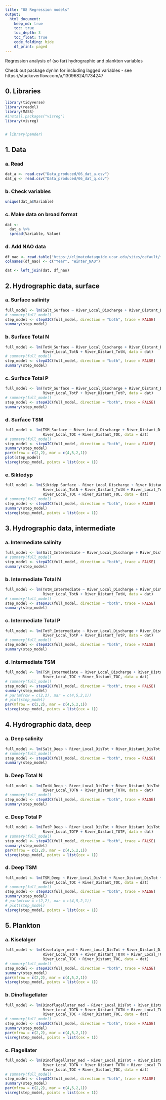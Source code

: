 ```yaml
---
title: "08 Regression models"
output: 
  html_document:
    keep_md: true
    toc: true
    toc_depth: 3
    toc_float: true
    code_folding: hide
    df_print: paged   
---
```



Regression analysis of (so far) hydrographic and plankton variables
  
Check out package dynlm for including lagged variables - see https://stackoverflow.com/a/13096824/1734247 

## 0. Libraries
```r
library(tidyverse)
library(readxl)
library(MASS)
#install.packages("visreg")
library(visreg)


# library(pander)
```

## 1. Data  
### a. Read
```r
dat_a <- read.csv("Data_produced/06_dat_a.csv")
dat_q <- read.csv("Data_produced/06_dat_q.csv")
```

### b. Check variables
```r
unique(dat_a$Variable)
```

### c. Make data on broad format
```r
dat <- 
  dat_a %>% 
  spread(Variable, Value)
```

### d. Add NAO data
```r
df_nao <- read.table("https://climatedataguide.ucar.edu/sites/default/files/nao_station_djfm.txt", skip = 1, header = FALSE)
colnames(df_nao) <- c("Year", "Winter_NAO")

dat <- left_join(dat, df_nao)
```


## 2. Hydrographic data, surface

### a. Surface salinity
```r
full_model <- lm(Salt_Surface ~ River_Local_Discharge + River_Distant_Discharge + Winter_NAO, data = dat)
# summary(full_model)
step_model <- stepAIC(full_model, direction = "both", trace = FALSE)
summary(step_model)
```

### b. Surface Total N
```r
full_model <- lm(TotN_Surface ~ River_Local_Discharge + River_Distant_Discharge + Winter_NAO +
                 River_Local_TotN + River_Distant_TotN, data = dat)
# summary(full_model)
step_model <- stepAIC(full_model, direction = "both", trace = FALSE)
summary(step_model)
```


### c. Surface Total P
```r
full_model <- lm(TotP_Surface ~ River_Local_Discharge + River_Distant_Discharge + Winter_NAO +
                 River_Local_TotP + River_Distant_TotP, data = dat)
# summary(full_model)
step_model <- stepAIC(full_model, direction = "both", trace = FALSE)
summary(step_model)
```

### d. Surface TSM
```r
full_model <- lm(TSM_Surface ~ River_Local_Discharge + River_Distant_Discharge + Winter_NAO +
                 River_Local_TOC + River_Distant_TOC, data = dat)
# summary(full_model)
step_model <- stepAIC(full_model, direction = "both", trace = FALSE)
summary(step_model)
par(mfrow = c(2,2), mar = c(4,5,2,1))
plot(step_model)
visreg(step_model, points = list(cex = 1))
```

### e. Siktedyp
```r
full_model <- lm(Siktdyp_Surface ~ River_Local_Discharge + River_Distant_Discharge + Winter_NAO +
                 River_Local_TotN + River_Distant_TotN + River_Local_TotP + River_Distant_TotP + 
                 River_Local_TOC + River_Distant_TOC, data = dat)
# summary(full_model)
step_model <- stepAIC(full_model, direction = "both", trace = FALSE)
summary(step_model)
visreg(step_model, points = list(cex = 1))

```

## 3. Hydrographic data, intermediate

### a. Intermediate salinity
```r
full_model <- lm(Salt_Intermediate ~ River_Local_Discharge + River_Distant_Discharge + Winter_NAO, data = dat)
# summary(full_model)
step_model <- stepAIC(full_model, direction = "both", trace = FALSE)
summary(step_model)
```

### b. Intermediate Total N
```r
full_model <- lm(TotN_Intermediate ~ River_Local_Discharge + River_Distant_Discharge + Winter_NAO +
                 River_Local_TotN + River_Distant_TotN, data = dat)
# summary(full_model)
step_model <- stepAIC(full_model, direction = "both", trace = FALSE)
summary(step_model)
```


### c. Intermediate Total P
```r
full_model <- lm(TotP_Intermediate ~ River_Local_Discharge + River_Distant_Discharge + Winter_NAO +
                 River_Local_TotP + River_Distant_TotP, data = dat)
# summary(full_model)
step_model <- stepAIC(full_model, direction = "both", trace = FALSE)
summary(step_model)
```

### d. Intermediate TSM
```r
full_model <- lm(TSM_Intermediate ~ River_Local_Discharge + River_Distant_Discharge + Winter_NAO +
                 River_Local_TOC + River_Distant_TOC, data = dat)
# summary(full_model)
step_model <- stepAIC(full_model, direction = "both", trace = FALSE)
summary(step_model)
# par(mfrow = c(2,2), mar = c(4,5,2,1))
# plot(step_model)
par(mfrow = c(2,2), mar = c(4,5,2,1))
visreg(step_model, points = list(cex = 1))
```


## 4. Hydrographic data, deep

### a. Deep salinity
```r
full_model <- lm(Salt_Deep ~ River_Local_DisTot + River_Distant_DisTot + Winter_NAO, data = dat)
# summary(full_model)
step_model <- stepAIC(full_model, direction = "both", trace = FALSE)
summary(step_model)
```

### b. Deep Total N
```r
full_model <- lm(TotN_Deep ~ River_Local_DisTot + River_Distant_DisTot + Winter_NAO +
                 River_Local_TOTN + River_Distant_TOTN, data = dat)
# summary(full_model)
step_model <- stepAIC(full_model, direction = "both", trace = FALSE)
summary(step_model)
```


### c. Deep Total P
```r
full_model <- lm(TotP_Deep ~ River_Local_DisTot + River_Distant_DisTot + Winter_NAO +
                 River_Local_TOTP + River_Distant_TOTP, data = dat)
# summary(full_model)
step_model <- stepAIC(full_model, direction = "both", trace = FALSE)
summary(step_model)
par(mfrow = c(2,2), mar = c(4,5,2,1))
visreg(step_model, points = list(cex = 1))

```

### d. Deep TSM
```r
full_model <- lm(TSM_Deep ~ River_Local_DisTot + River_Distant_DisTot + Winter_NAO +
                 River_Local_TOC + River_Distant_TOC, data = dat)
# summary(full_model)
step_model <- stepAIC(full_model, direction = "both", trace = FALSE)
summary(step_model)
# par(mfrow = c(2,2), mar = c(4,5,2,1))
# plot(step_model)
visreg(step_model, points = list(cex = 1))
```

## 5. Plankton
### a. Kiselalger
```r
full_model <- lm(Kiselalger_med ~ River_Local_DisTot + River_Distant_DisTot + Winter_NAO +
                 River_Local_TOTN + River_Distant_TOTN + River_Local_TOTP + River_Distant_TOTP + 
                 River_Local_TOC + River_Distant_TOC, data = dat)
# summary(full_model)
step_model <- stepAIC(full_model, direction = "both", trace = FALSE)
summary(step_model)
par(mfrow = c(2,2), mar = c(4,5,2,1))
visreg(step_model, points = list(cex = 1))

```

### b. Dinoflagellater
```r
full_model <- lm(Dinoflagellater_med ~ River_Local_DisTot + River_Distant_DisTot + Winter_NAO +
                 River_Local_TOTN + River_Distant_TOTN + River_Local_TOTP + River_Distant_TOTP + 
                 River_Local_TOC + River_Distant_TOC, data = dat)
# summary(full_model)
step_model <- stepAIC(full_model, direction = "both", trace = FALSE)
summary(step_model)
par(mfrow = c(2,2), mar = c(4,5,2,1))
visreg(step_model, points = list(cex = 1))

```

### c. Flagellater
```r
full_model <- lm(Dinoflagellater_med ~ River_Local_DisTot + River_Distant_DisTot + Winter_NAO +
                 River_Local_TOTN + River_Distant_TOTN + River_Local_TOTP + River_Distant_TOTP + 
                 River_Local_TOC + River_Distant_TOC, data = dat)
# summary(full_model)
step_model <- stepAIC(full_model, direction = "both", trace = FALSE)
summary(step_model)
par(mfrow = c(2,2), mar = c(4,5,2,1))
visreg(step_model, points = list(cex = 1))

```
